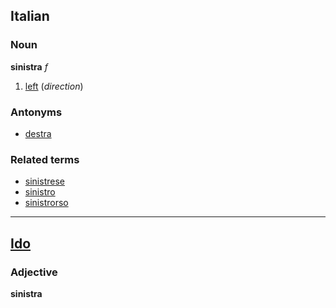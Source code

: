 ==Italian==
===Noun===
'''sinistra''' ''f''

# [[left]] (''direction'')

===Antonyms===
*[[destra]]

===Related terms===
*[[sinistrese]]
*[[sinistro]]
*[[sinistrorso]]

----

==[[Ido]]==
===Adjective===
'''sinistra'''

{{stub}}